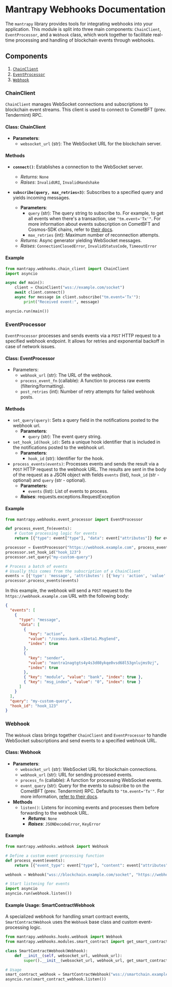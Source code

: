# Mantrapy Webhooks Documentation

The `mantrapy` library provides tools for integrating webhooks into your application. This module is split into three main components: `ChainClient`, `EventProcessor`, and a `Webhook` class, which work together to facilitate real-time processing and handling of blockchain events through webhooks.

## Components

1. [`ChainClient`](#chainclient)
2. [`EventProcessor`](#eventprocessor)
3. [`Webhook`](#webhook)

### ChainClient

`ChainClient` manages WebSocket connections and subscriptions to blockchain event streams. This client is used to connect to CometBFT (prev. Tendermint) RPC.

#### Class: ChainClient

- **Parameters**:
  - `websocket_url` (str): The WebSocket URL for the blockchain server.

#### Methods

- **`connect()`**: Establishes a connection to the WebSocket server.

  - _Returns_: `None`
  - _Raises_: `InvalidURI`, `InvalidHandshake`

- **`subscribe(query, max_retries=3)`**: Subscribes to a specified query and yields incoming messages.
  - **Parameters**:
    - `query` (str): The query string to subscribe to. For example, to get all events when there's a transaction, use `"tm.event='Tx'"`. For more information about events subscription on CometBFT and Cosmos-SDK chains, refer to [their docs](https://docs.cosmos.network/main/learn/advanced/events#subscribing-to-events).
    - `max_retries` (int): Maximum number of reconnection attempts.
  - _Returns_: Async generator yielding WebSocket messages.
  - _Raises_: `ConnectionClosedError`, `InvalidStatusCode`, `TimeoutError`

#### Example

```python
from mantrapy.webhooks.chain_client import ChainClient
import asyncio

async def main():
    client = ChainClient("wss://example.com/socket")
    await client.connect()
    async for message in client.subscribe("tm.event='Tx'"):
        print("Received event:", message)

asyncio.run(main())
```

### EventProcessor

`EventProcessor` processes and sends events via a `POST` HTTP request to a specified webhook endpoint. It allows for retries and exponential backoff in case of network issues.

#### Class: EventProcessor

- Parameters:
  - `webhook_url` (str): The URL of the webhook.
  - `process_event_fn` (callable): A function to process raw events (filtering/formatting).
  - `post_retries` (int): Number of retry attempts for failed webhook posts.

#### Methods

- `set_query(query)`: Sets a query field in the notifications posted to the webhook url.
  - **Parameters**:
    - `query` (str): The event query string.
- `set_hook_id(hook_id)`: Sets a unique hook identifier that is included in the notifications posted to the webhook url.
  - **Parameters**:
    - `hook_id` (str): Identifier for the hook.
- `process_events(events)`: Processes events and sends the result via a `POST` HTTP request to the webhook URL.
  The results are sent in the body of the request as a JSON object with fields `events` (list), `hook_id` (str - optional) and `query` (str - optional).
  - **Parameters:**
    - `events` (list): List of events to process.
  - **_Raises_**: requests.exceptions.RequestException

#### Example

```python
from mantrapy.webhooks.event_processor import EventProcessor

def process_event_fn(events):
    # Custom processing logic for events
    return [{"type": event["type"], "data": event["attributes"]} for event in events]

processor = EventProcessor("https://webhook.example.com", process_event_fn)
processor.set_hook_id("hook_123")
processor.set_query("my-custom-query")

# Process a batch of events
# Usually this comes from the subscription of a ChainClient
events = [{'type': 'message', 'attributes': [{'key': 'action', 'value': '/cosmos.bank.v1beta1.MsgSend', 'index': True}, {'key': 'sender', 'value': 'mantra1nagtgts4y4s3d08ykqe0vsd68l53gnlujms9zj', 'index': True}, {'key': 'module', 'value': 'bank', 'index': True}, {'key': 'msg_index', 'value': '0', 'index': True}]}]
processor.process_events(events)
```

In this example, the webhook will send a `POST` request to the `https://webhook.example.com` URL with the following body:

```json
{
  "events": [
    {
      "type": "message",
      "data": [
        {
          "key": "action",
          "value": "/cosmos.bank.v1beta1.MsgSend",
          "index": true
        },
        {
          "key": "sender",
          "value": "mantra1nagtgts4y4s3d08ykqe0vsd68l53gnlujms9zj",
          "index": true
        },
        { "key": "module", "value": "bank", "index": true },
        { "key": "msg_index", "value": "0", "index": true }
      ]
    }
  ],
  "query": "my-custom-query",
  "hook_id": "hook_123"
}
```

### Webhook

The `Webhook` class brings together `ChainClient` and `EventProcessor` to handle WebSocket subscriptions and send events to a specified webhook URL.

#### Class: Webhook

- **Parameters**:
  - `websocket_url` (str): WebSocket URL for blockchain connections.
  - `webhook_url` (str): URL for sending processed events.
  - `process_fn` (callable): A function for processing WebSocket events.
  - `event_query` (str): Query for the events to subscribe to on the CometBFT (prev. Tendermint) RPC. Defaults to `"tm.event='Tx'"`. For more information, [refer to their docs](https://docs.cosmos.network/main/learn/advanced/events#subscribing-to-events).
- **Methods**
  - `listen()`: Listens for incoming events and processes them before forwarding to the webhook URL.
    - **_Returns_**: `None`
    - **_Raises_**: `JSONDecodeError`, `KeyError`

#### Example

```python
from mantrapy.webhooks.webhook import Webhook

# Define a custom event processing function
def process_event(events):
    return [{"event_type": event["type"], "content": event["attributes"]} for event in events]

webhook = Webhook("wss://blockchain.example.com/socket", "https://webhook.example.com", process_event)

# Start listening for events
import asyncio
asyncio.run(webhook.listen())
```

#### Example Usage: SmartContractWebhook

A specialized webhook for handling smart contract events, `SmartContractWebhook` uses the `Webhook` base class and custom event-processing logic.

```python
from mantrapy.webhooks.hooks.webhook import Webhook
from mantrapy.webhooks.modules.smart_contract import get_smart_contracts_events

class SmartContractWebhook(Webhook):
    def __init__(self, websocket_url, webhook_url):
        super().__init__(websocket_url, webhook_url, get_smart_contracts_events)

# Usage
smart_contract_webhook = SmartContractWebhook("wss://smartchain.example.com/socket", "https://webhook.example.com")
asyncio.run(smart_contract_webhook.listen())
```
